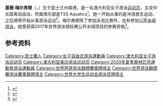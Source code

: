 {{NoteTA|G1=Aquatics}}
{{Infobox swimmer
| name           = 基雅·梅尔弗顿
| image          = 
| caption        = 
| nickname       = 
| nationality    = {{AUS}}
| birth_date     = {{birth date and age|1996|11|05|df=yes}}
| birth_place    = {{AUS}}[[昆士兰州|昆士兰州]][[南港_(昆士蘭州)|南港]]
| death_date     = 
| death_place    = 
| height         = {{convert|1.73|m|ftin|abbr=on}}
| weight         = {{convert|62|kg|lb|abbr=on}}
| strokes        = [[自由泳|自由泳]]
| club           = TSS Aquatic
| coach          = Chris Nesbitt
| show-medals    = yes
| medaltemplates = 
{{MedalSport|女子[[游泳|游泳]]}}
{{MedalCountry|{{AUS}}}}
{{MedalCompetition|[[世界游泳锦标赛|世界游泳锦标赛]]}}
{{MedalGold|[[2019年世界游泳锦标赛|2019 光州]]|[[2019年世界游泳锦标赛游泳比赛|4×200米自由泳接力]]}}
{{MedalSilver|[[2022年世界游泳锦标赛|2022 布达佩斯]]|[[2022年世界游泳锦标赛游泳比赛|800米自由泳]]}}
{{MedalSilver|2022 布达佩斯|4×200米自由泳接力}}
{{MedalCompetition|[[世界短池游泳锦标赛|世界短池游泳锦标赛]]}}
{{MedalBronze|[[2016年世界短道游泳錦標賽|2016 温莎]]|800米自由泳}}
{{MedalCompetition|[[泛太平洋游泳锦标赛|泛太平洋游泳锦标赛]]}}
{{MedalSilver|[[2018年泛太平洋游泳锦标赛|2018 东京]]|1500米自由泳}}
{{MedalCompetition|[[英联邦运动会|英联邦运动会]]}}
{{MedalBronze|[[2018年英联邦运动会|2018 黄金海岸]]|800米自由泳}}
{{MedalCompetition|[[夏季世界大学生运动会|夏季世界大学生运动会]]}}
{{MedalBronze|[[2015年夏季世界大学生运动会|2015 光州]]|[[2015年夏季世界大学生运动会游泳比赛|800米自由泳]]}}
{{MedalBronze|2015 光州|1500米自由泳}}
}}

'''基雅·梅尔弗顿'''（{{lang-en|Kiah Melverton}}，{{bd|1996年|11月5日||}}）生于昆士兰州南港，是一名澳大利亚女子游泳[[运动员|运动员]]，主攻中长距离自由泳，所属俱乐部是TSS Aquatics<ref>{{cite web |title=Eleven Rookies Join Rio Stars |url=https://www.swimming.org.au/NewsCentral/Twelve-rookies-join-Rio-stars-for-World-Short-Cour.aspx |work=Swimming Australia |accessdate=2018-09-01 |archive-url=https://web.archive.org/web/20180901222731/https://www.swimming.org.au/NewsCentral/Twelve-rookies-join-Rio-stars-for-World-Short-Cour.aspx |archive-date=2018-09-01|language=en}}</ref>。她一开始从事的是冲浪救生运动，之后顺带开始从事游泳运动<ref name="GoldCoast">{{cite web |title=Kiah Melverton |url=https://results.gc2018.com/en/swimming/athlete-profile-n6029903-kiah-melverton.htm |work=Gold Coast 2018 |accessdate=2019-07-25 |archive-url=https://web.archive.org/web/20190725133553/https://results.gc2018.com/en/swimming/athlete-profile-n6029903-kiah-melverton.htm |archive-date=2019-07-25|language=en}}</ref>。梅尔弗顿除了参加泳池比赛外，也有参加[[公开水域游泳|公开水域游泳]]，她曾获得2017年世界游泳锦标赛公开水域项目的参赛资格<ref>{{cite web |url=http://www.swimming.org.au/NewsCentral/McLoughlin-and-Melverton-make-successful-switch-wi.aspx |title=McLoughlin and Melverton make successful switch with selection for World Championships |work=Swimming Australia|accessdate=2018-09-01 |archive-url=https://web.archive.org/web/20180902085637/https://www.swimming.org.au/NewsCentral/McLoughlin-and-Melverton-make-successful-switch-wi.aspx |archive-date=2018-09-02|language=en}}</ref>。

==参考资料==
{{Reflist}}

{{DEFAULTSORT:Melverton, Kiah}}
[[Category:昆士蘭人|Category:昆士蘭人]]
[[Category:女子自由式游泳運動員|Category:女子自由式游泳運動員]]
[[Category:澳大利亚女子游泳运动员|Category:澳大利亚女子游泳运动员]]
[[Category:澳大利亚奥运游泳运动员|Category:澳大利亚奥运游泳运动员]]
[[Category:2020年夏季奧林匹克運動會游泳運動員|Category:2020年夏季奧林匹克運動會游泳運動員]]
[[Category:世界短道游泳錦標賽獎牌得主|Category:世界短道游泳錦標賽獎牌得主]]
[[Category:世界游泳錦標賽游泳賽事獎牌得主|Category:世界游泳錦標賽游泳賽事獎牌得主]]
[[Category:世界大学生运动会游泳奖牌得主|Category:世界大学生运动会游泳奖牌得主]]